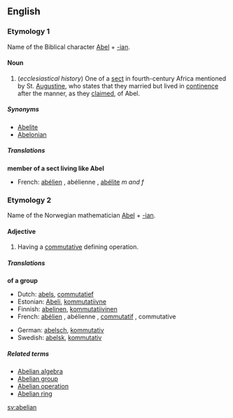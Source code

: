 ==English==
===Etymology 1===
Name of the Biblical character [[w:Abel|Abel]] + [[-ian]].

====Noun====
#(''ecclesiastical history'') One of a [[sect]] in fourth-century Africa mentioned by St. [[Augustine]], who states that they married but lived in [[continence]] after the manner, as they [[claim]]ed, of Abel.

=====Synonyms=====
*[[Abelite]]
*[[Abelonian]]

=====Translations=====

'''member of a sect living like Abel'''
{{top}}
*French: [[abélien]] {{m}}, abélienne {{f}}, [[abélite]] ''m and f''
{{mid}}
{{bottom}}

===Etymology 2===
Name of the Norwegian mathematician [[w:Niels Henrik Abel|Abel]] + [[-ian]].

====Adjective====
# {{algebra}} Having a [[commutative]] defining operation.

=====Translations=====

'''of a group'''
{{top}}
*Dutch: [[abels]], [[commutatief]]
*Estonian: [[Abeli]], [[kommutatiivne]]
*Finnish: [[abelinen]], [[kommutatiivinen]]
*French: [[abélien]] {{m}}, abélienne {{f}}, [[commutatif]] {{m}}, commutative {{f}}
{{mid}}
*German: [[abelsch]], [[kommutativ]]
*Swedish: [[abelsk]], [[kommutativ]]
{{bottom}}

=====Related terms=====
*[[Abelian algebra]]
*[[Abelian group]]
*[[Abelian operation]] <!-- less widely attested -->
*[[Abelian ring]]

[[sv:abelian]]